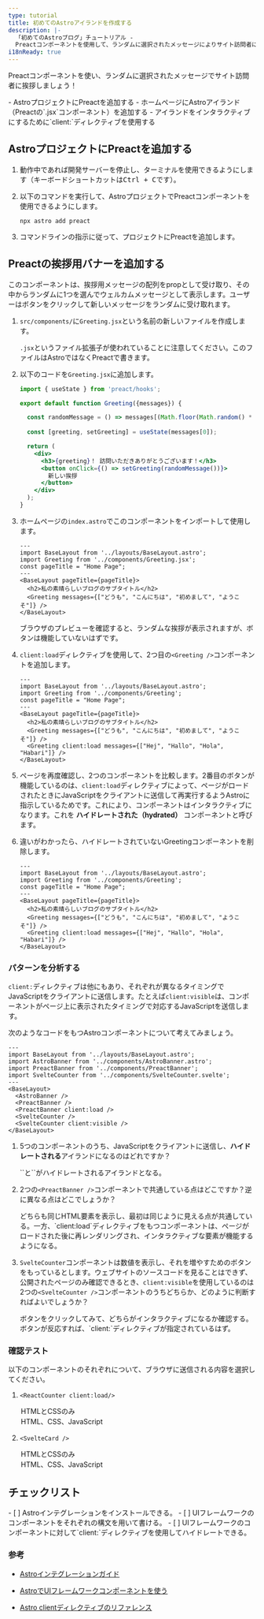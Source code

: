 ```yaml
---
type: tutorial
title: 初めてのAstroアイランドを作成する
description: |-
  「初めてのAstroブログ」チュートリアル -
  Preactコンポーネントを使用して、ランダムに選択されたメッセージによりサイト訪問者に挨拶する
i18nReady: true
---
```



Preactコンポーネントを使い、ランダムに選択されたメッセージでサイト訪問者に挨拶しましょう！

<PreCheck>
  - AstroプロジェクトにPreactを追加する
  - ホームページにAstroアイランド（Preactの`.jsx`コンポーネント）を追加する
  - アイランドをインタラクティブにするために`client:`ディレクティブを使用する
</PreCheck>

## AstroプロジェクトにPreactを追加する

1. 動作中であれば開発サーバーを停止し、ターミナルを使用できるようにします（キーボードショートカットは<kbd>Ctrl + C</kbd>です）。

2. 以下のコマンドを実行して、AstroプロジェクトでPreactコンポーネントを使用できるようにします。

    ```shell
    npx astro add preact
    ```

2. コマンドラインの指示に従って、プロジェクトにPreactを追加します。


## Preactの挨拶用バナーを追加する

このコンポーネントは、挨拶用メッセージの配列をpropとして受け取り、その中からランダムに1つを選んでウェルカムメッセージとして表示します。ユーザーはボタンをクリックして新しいメッセージをランダムに受け取れます。

1. `src/components/`に`Greeting.jsx`という名前の新しいファイルを作成します。

    `.jsx`というファイル拡張子が使われていることに注意してください。このファイルはAstroではなくPreactで書きます。

2. 以下のコードを`Greeting.jsx`に追加します。

    ```jsx title="src/components/Greeting.jsx"
    import { useState } from 'preact/hooks';

    export default function Greeting({messages}) {

      const randomMessage = () => messages[(Math.floor(Math.random() * messages.length))];
      
      const [greeting, setGreeting] = useState(messages[0]);

      return (
        <div> 
          <h3>{greeting}！ 訪問いただきありがとうございます！</h3>
          <button onClick={() => setGreeting(randomMessage())}>
            新しい挨拶
          </button>
        </div>
      );
    }
    ```

3. ホームページの`index.astro`でこのコンポーネントをインポートして使用します。

    ```astro title="src/pages/index.astro" ins={3,8}
    ---
    import BaseLayout from '../layouts/BaseLayout.astro';
    import Greeting from '../components/Greeting.jsx';
    const pageTitle = "Home Page";
    ---
    <BaseLayout pageTitle={pageTitle}>
      <h2>私の素晴らしいブログのサブタイトル</h2>
      <Greeting messages={["どうも", "こんにちは", "初めまして", "ようこそ"]} />
    </BaseLayout>
    ```

    ブラウザのプレビューを確認すると、ランダムな挨拶が表示されますが、ボタンは機能していないはずです。


4. `client:load`ディレクティブを使用して、2つ目の`<Greeting />`コンポーネントを追加します。

    ```astro title="src/pages/index.astro" ins={9} "client:load"
    ---
    import BaseLayout from '../layouts/BaseLayout.astro';
    import Greeting from '../components/Greeting';
    const pageTitle = "Home Page";
    ---
    <BaseLayout pageTitle={pageTitle}>
      <h2>私の素晴らしいブログのサブタイトル</h2>
      <Greeting messages={["どうも", "こんにちは", "初めまして", "ようこそ"]} />
      <Greeting client:load messages={["Hej", "Hallo", "Hola", "Habari"]} />
    </BaseLayout>
    ```

  5. ページを再度確認し、2つのコンポーネントを比較します。2番目のボタンが機能しているのは、`client:load`ディレクティブによって、ページがロードされたときにJavaScriptをクライアントに送信して再実行するようAstroに指示しているためです。これにより、コンポーネントはインタラクティブになります。これを **ハイドレートされた（hydrated）** コンポーネントと呼びます。
  
  6. 違いがわかったら、ハイドレートされていないGreetingコンポーネントを削除します。


      ```astro title="src/pages/index.astro" del={8} "client:load"
      ---
      import BaseLayout from '../layouts/BaseLayout.astro';
      import Greeting from '../components/Greeting';
      const pageTitle = "Home Page";
      ---
      <BaseLayout pageTitle={pageTitle}>
        <h2>私の素晴らしいブログのサブタイトル</h2>
        <Greeting messages={["どうも", "こんにちは", "初めまして", "ようこそ"]} />
        <Greeting client:load messages={["Hej", "Hallo", "Hola", "Habari"]} />
      </BaseLayout>
      ```

<Box icon="question-mark">

### パターンを分析する

`client:`ディレクティブは他にもあり、それぞれが異なるタイミングでJavaScriptをクライアントに送信します。たとえば`client:visible`は、コンポーネントがページ上に表示されたタイミングで対応するJavaScriptを送信します。

次のようなコードをもつAstroコンポーネントについて考えてみましょう。

```astro
---
import BaseLayout from '../layouts/BaseLayout.astro';
import AstroBanner from '../components/AstroBanner.astro';
import PreactBanner from '../components/PreactBanner';
import SvelteCounter from '../components/SvelteCounter.svelte';
---
<BaseLayout>
  <AstroBanner />
  <PreactBanner />
  <PreactBanner client:load />
  <SvelteCounter />
  <SvelteCounter client:visible />
</BaseLayout>
```

1. 5つのコンポーネントのうち、JavaScriptをクライアントに送信し、**ハイドレートされる**アイランドになるのはどれですか？

    <p>
      <Spoiler>`<PreactBanner client:load />`と`<SvelteCounter client:visible />`がハイドレートされるアイランドとなる。</Spoiler>
    </p>

2. 2つの`<PreactBanner />`コンポーネントで共通している点はどこですか？逆に異なる点はどこでしょうか？

    <p>
      <Spoiler>どちらも同じHTML要素を表示し、最初は同じように見える点が共通している。一方、`client:load`ディレクティブをもつコンポーネントは、ページがロードされた後に再レンダリングされ、インタラクティブな要素が機能するようになる。</Spoiler>
    </p>

3. `SvelteCounter`コンポーネントは数値を表示し、それを増やすためのボタンをもっているとします。ウェブサイトのソースコードを見ることはできず、公開されたページのみ確認できるとき、`client:visible`を使用しているのは2つの`<SvelteCounter />`コンポーネントのうちどちらか、どのように判断すればよいでしょうか？

    <p>
      <Spoiler>ボタンをクリックしてみて、どちらがインタラクティブになるか確認する。ボタンが反応すれば、`client:`ディレクティブが指定されているはず。</Spoiler>
    </p>
</Box>



<Box icon="question-mark">

### 確認テスト

以下のコンポーネントのそれぞれについて、ブラウザに送信される内容を選択してください。

1. `<ReactCounter client:load/>`

    <MultipleChoice>
      <Option>
        HTMLとCSSのみ
      </Option>
      <Option isCorrect>
        HTML、CSS、JavaScript
      </Option>
    </MultipleChoice>

2. `<SvelteCard />`

    <MultipleChoice>
      <Option  isCorrect>
        HTMLとCSSのみ
      </Option>
      <Option>
        HTML、CSS、JavaScript
      </Option>
    </MultipleChoice>
</Box>

<Box icon="check-list">

## チェックリスト

<Checklist>
- [ ] Astroインテグレーションをインストールできる。
- [ ] UIフレームワークのコンポーネントをそれぞれの構文を用いて書ける。
- [ ] UIフレームワークのコンポーネントに対して`client:`ディレクティブを使用してハイドレートできる。
</Checklist>
</Box>

### 参考

- [Astroインテグレーションガイド](/ja/guides/integrations-guide/)

- [AstroでUIフレームワークコンポーネントを使う](/ja/core-concepts/framework-components/#フレームワークコンポーネントを利用)

- [Astro clientディレクティブのリファレンス](/ja/reference/directives-reference/#client-directives)
